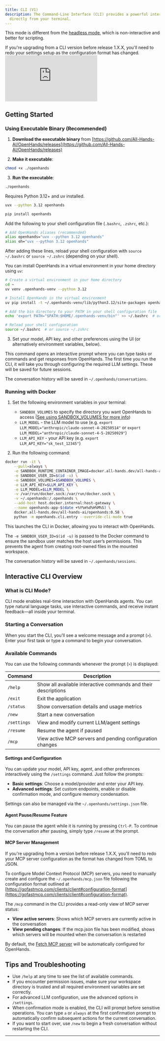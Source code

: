 ```yaml
---
title: CLI (V1)
description: The Command-Line Interface (CLI) provides a powerful interface that lets you engage with OpenHands
  directly from your terminal.
---
```


This mode is different from the [headless mode](/openhands/usage/run-openhands/headless-mode), which is non-interactive and better
for scripting.

<Note>
If you're upgrading from a CLI version before release 1.X.X, you'll need to redo your settings setup as the configuration format has changed.
</Note>

<iframe
  className="w-full aspect-video"
  src="https://www.youtube.com/embed/PfvIx4y8h7w"
  title="OpenHands CLI Tutorial"
  frameBorder="0"
  allow="accelerometer; autoplay; clipboard-write; encrypted-media; gyroscope; picture-in-picture; web-share"
  allowFullScreen>
</iframe>

## Getting Started

### Using Executable Binary (Recommended)

1. **Download the executable binary** from [https://github.com/All-Hands-AI/OpenHands/releases](https://github.com/All-Hands-AI/OpenHands/releases)

2. **Make it executable**:
```bash
chmod +x ./openhands
```

3. **Run the executable**:
```bash
./openhands
```

<AccordionGroup>

<Accordion title="Alternative: Using uv">

Requires Python 3.12+ and uv installed.

```bash
uvx --python 3.12 openhands
```

</Accordion>

<Accordion title="Alternative: pip installation">

```bash
pip install openhands
```

</Accordion>

<Accordion title="Create shell aliases for easy access across environments">

Add the following to your shell configuration file (`.bashrc`, `.zshrc`, etc.):

```bash
# Add OpenHands aliases (recommended)
alias openhands="uvx --python 3.12 openhands"
alias oh="uvx --python 3.12 openhands"
```

After adding these lines, reload your shell configuration with `source ~/.bashrc` or `source ~/.zshrc` (depending on your shell).

</Accordion>

<Accordion title="Install OpenHands in home directory without global installation">

You can install OpenHands in a virtual environment in your home directory using `uv`:

```bash
# Create a virtual environment in your home directory
cd ~
uv venv .openhands-venv --python 3.12

# Install OpenHands in the virtual environment
uv pip install -t ~/.openhands-venv/lib/python3.12/site-packages openhands

# Add the bin directory to your PATH in your shell configuration file
echo 'export PATH="$PATH:$HOME/.openhands-venv/bin"' >> ~/.bashrc  # or ~/.zshrc

# Reload your shell configuration
source ~/.bashrc  # or source ~/.zshrc
```

</Accordion>

</AccordionGroup>

3. Set your model, API key, and other preferences using the UI (or alternatively environment variables, below).

This command opens an interactive prompt where you can type tasks or commands and get responses from OpenHands.
The first time you run the CLI, it will take you through configuring the required LLM
settings. These will be saved for future sessions.

The conversation history will be saved in `~/.openhands/conversations`.

### Running with Docker

1. Set the following environment variables in your terminal:
   - `SANDBOX_VOLUMES` to specify the directory you want OpenHands to access ([See using SANDBOX_VOLUMES for more info](/openhands/usage/runtimes/docker#using-sandbox_volumes))
   - `LLM_MODEL` - the LLM model to use (e.g. `export LLM_MODEL="anthropic/claude-sonnet-4-20250514"` or `export LLM_MODEL="anthropic/claude-sonnet-4-5-20250929"`)
   - `LLM_API_KEY` - your API key (e.g. `export LLM_API_KEY="sk_test_12345"`)

2. Run the following command:

```bash
docker run -it \
    --pull=always \
    -e SANDBOX_RUNTIME_CONTAINER_IMAGE=docker.all-hands.dev/all-hands-ai/runtime:0.58-nikolaik \
    -e SANDBOX_USER_ID=$(id -u) \
    -e SANDBOX_VOLUMES=$SANDBOX_VOLUMES \
    -e LLM_API_KEY=$LLM_API_KEY \
    -e LLM_MODEL=$LLM_MODEL \
    -v /var/run/docker.sock:/var/run/docker.sock \
    -v ~/.openhands:/.openhands \
    --add-host host.docker.internal:host-gateway \
    --name openhands-app-$(date +%Y%m%d%H%M%S) \
    docker.all-hands.dev/all-hands-ai/openhands:0.58 \
    python -m openhands.cli.entry --override-cli-mode true
```

This launches the CLI in Docker, allowing you to interact with OpenHands.

The `-e SANDBOX_USER_ID=$(id -u)` is passed to the Docker command to ensure the sandbox user matches the host user’s
permissions. This prevents the agent from creating root-owned files in the mounted workspace.

The conversation history will be saved in `~/.openhands/sessions`.

## Interactive CLI Overview

### What is CLI Mode?

CLI mode enables real-time interaction with OpenHands agents. You can type natural language tasks, use interactive
commands, and receive instant feedback—all inside your terminal.

### Starting a Conversation

When you start the CLI, you'll see a welcome message and a prompt (`>`). Enter your first task or type a command to
begin your conversation.

### Available Commands

You can use the following commands whenever the prompt (`>`) is displayed:

| Command      | Description                                                    |
|--------------|----------------------------------------------------------------|
| `/help`      | Show all available interactive commands and their descriptions |
| `/exit`      | Exit the application                                           |
| `/status`    | Show conversation details and usage metrics                    |
| `/new`       | Start a new conversation                                       |
| `/settings`  | View and modify current LLM/agent settings                     |
| `/resume`    | Resume the agent if paused                                     |
| `/mcp`       | View active MCP servers and pending configuration changes     |

#### Settings and Configuration

You can update your model, API key, agent, and other preferences interactively using the `/settings` command. Just
follow the prompts:

- **Basic settings**: Choose a model/provider and enter your API key.
- **Advanced settings**: Set custom endpoints, enable or disable confirmation mode, and configure memory condensation.

Settings can also be managed via the `~/.openhands/settings.json` file.

#### Agent Pause/Resume Feature

You can pause the agent while it is running by pressing `Ctrl-P`. To continue the conversation after pausing, simply
type `/resume` at the prompt.

#### MCP Server Management

<Note>
If you're upgrading from a version before release 1.X.X, you'll need to redo your MCP server configuration as the format has changed from TOML to JSON.
</Note>

To configure Model Context Protocol (MCP) servers, you need to manually create and configure the `~/.openhands/mcp.json` file following the configuration format outlined at [https://gofastmcp.com/clients/client#configuration-format](https://gofastmcp.com/clients/client#configuration-format).

The `/mcp` command in the CLI provides a read-only view of MCP server status:

- **View active servers**: Shows which MCP servers are currently active in the conversation
- **View pending changes**: If the mcp.json file has been modified, shows which servers will be mounted when the conversation is restarted

By default, the [Fetch MCP server](https://github.com/modelcontextprotocol/servers/tree/main/src/fetch) will be automatically configured for OpenHands.

## Tips and Troubleshooting

- Use `/help` at any time to see the list of available commands.
- If you encounter permission issues, make sure your workspace directory is trusted and all required environment variables are set correctly.
- For advanced LLM configuration, use the advanced options in `/settings`.
- When confirmation mode is enabled, the CLI will prompt before sensitive operations. You can type `a` or `always` at the first confirmation prompt to automatically confirm subsequent actions for the current conversation.
- If you want to start over, use `/new` to begin a fresh conversation without restarting the CLI.

---
